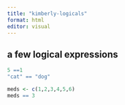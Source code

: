 ```yaml
---
title: "kimberly-logicals"
format: html
editor: visual
---
```


## a few logical expressions
```r
5 ==1
"cat" == "dog"

meds <- c(1,2,3,4,5,6)
meds == 3
```


